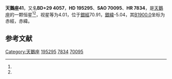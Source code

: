 {{Starbox begin
| name = 天鵝座41
}}
{{Starbox observe
| epoch = [[J2000.0|J2000.0]]
| constell = [[天鵝座|天鵝座]]<ref name=SIMBAD>{{cite web
 | url=http://simbad.u-strasbg.fr/simbad/sim-id?Ident=HR+7834
 | title=Pulsating variable Star
 | publisher=Centre de Données astronomiques de Strasbourg
 | work=SIMBAD
 | accessdate=2012-07-13
 | archive-date=2019-05-20
 | archive-url=https://web.archive.org/web/20190520042659/http://simbad.u-strasbg.fr/simbad/sim-id?Ident=HR+7834
 | dead-url=no
 }}</ref><ref name=DATA>{{cite web
 | url=http://vizier.u-strasbg.fr/viz-bin/VizieR-5?-out.add=.&-source=5050&-corr=PK=HR&-out.max=9999&HR=7834
 | title=VizieR Detailed Page
 | accessdate=2012-07-13
 | archive-date=2016-03-04
 | archive-url=https://web.archive.org/web/20160304204139/http://vizier.u-strasbg.fr/viz-bin/VizieR-5?-out.add=.&-source=5050&-corr=PK=HR&-out.max=9999&HR=7834
 | dead-url=no
 }}</ref>
| 星官 = 
| ra = {{RA|20|29|23.7}}<ref name=SIMBAD /><ref name=DATA />
| dec = {{DEC|+30|22|7}}<ref name=SIMBAD /><ref name=DATA />
| appmag_v = 4.01<ref name=SIMBAD /><ref name=DATA />
}}
{{Starbox character
| class = F5II<ref name=SIMBAD /><ref name=DATA />
| b-v = 0.4<ref name=SIMBAD /><ref name=DATA />
| u-b = 0.27<ref name=SIMBAD /><ref name=DATA />
| r-i = 0.23<ref name=SIMBAD /><ref name=DATA />
| variable = 
}}
{{Starbox astrometry
| radial_v = 0.27
| prop_mo_ra = -18
| parallax = 0.014
| p_error = 
}}
{{Starbox catalog
| names =BD+29 4057，[[SAO星表|SAO]] 70095，[[HD星表|HD]] 195295，[[HR星表|HR]] 7834}}
{{Starbox reference |Simbad=HR+7834}}
{{Starbox end}}

'''天鵝座41'''，又名'''BD+29 4057'''，'''HD 195295'''、'''SAO 70095'''、'''HR 7834'''，是[[天鵝座|天鵝座]]的一颗恒星<ref name=SIMBAD /><ref name=DATA />，视星等为4.01，位于[[銀道座標系|銀經]]70.91，[[銀道座標系|銀緯]]-5.04，其[[B1900.0|B1900.0]]坐标为赤經{{RA|20|25|18.5}}，赤緯{{DEC|+30|-5.04|5}}。

== 参考文献 ==
{{reflist}}

{{star-stub}}

{{天鵝座恒星}}
{{星官|天津|9|40}}
[[Category:天鵝座|Category:天鵝座]]
[[Category:HD和HDE天體|195295]]
[[Category:HR天體|7834]]
[[Category:SAO天體|70095]]